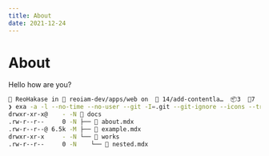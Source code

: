 ```yaml
---
title: About
date: 2021-12-24
---
```


# About

Hello how are you?

```bash
 ReoHakase in  reoiam-dev/apps/web on   14/add-contentla…  📦3  📝7  🤷4
❯ exa -a -l --no-time --no-user --git -I=.git --git-ignore --icons --tree -L=9 docs/
drwxr-xr-x@    - -N  docs
.rw-r--r--     0 -N ├──  about.mdx
.rw-r--r--@ 6.5k -M ├──  example.mdx
drwxr-xr-x     - -N └──  works
.rw-r--r--     0 -N    └──  nested.mdx
```
